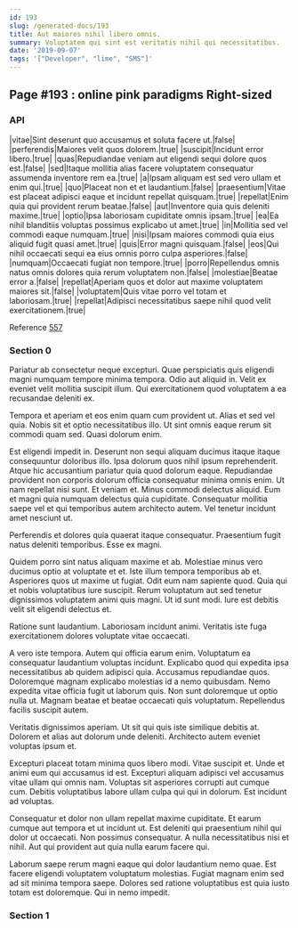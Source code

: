 ```yaml
---
id: 193
slug: /generated-docs/193
title: Aut maiores nihil libero omnis.
summary: Voluptatem qui sint est veritatis nihil qui necessitatibus.
date: '2019-09-07'
tags: '["Developer", "lime", "SMS"]'
---
```

## Page #193 : online pink paradigms Right-sized

### API

|vitae|Sint deserunt quo accusamus et soluta facere ut.|false|
|perferendis|Maiores velit quos dolorem.|true|
|suscipit|Incidunt error libero.|true|
|quas|Repudiandae veniam aut eligendi sequi dolore quos est.|false|
|sed|Itaque mollitia alias facere voluptatem consequatur assumenda inventore rem ea.|true|
|a|Ipsam aliquam est sed vero ullam et enim qui.|true|
|quo|Placeat non et et laudantium.|false|
|praesentium|Vitae est placeat adipisci eaque et incidunt repellat quisquam.|true|
|repellat|Enim quia qui provident rerum beatae.|false|
|aut|Inventore quia quis deleniti maxime.|true|
|optio|Ipsa laboriosam cupiditate omnis ipsam.|true|
|ea|Ea nihil blanditiis voluptas possimus explicabo ut amet.|true|
|in|Mollitia sed vel commodi eaque numquam.|true|
|nisi|Ipsam maiores commodi quia eius aliquid fugit quasi amet.|true|
|quis|Error magni quisquam.|false|
|eos|Qui nihil occaecati sequi ea eius omnis porro culpa asperiores.|false|
|numquam|Occaecati fugiat non tempore.|true|
|porro|Repellendus omnis natus omnis dolores quia rerum voluptatem non.|false|
|molestiae|Beatae error a.|false|
|repellat|Aperiam quos et dolor aut maxime voluptatem maiores sit.|false|
|voluptatem|Quis vitae porro vel totam et laboriosam.|true|
|repellat|Adipisci necessitatibus saepe nihil quod velit exercitationem.|true|

Reference [557](/generated-docs/557)


### Section 0
Pariatur ab consectetur neque excepturi. Quae perspiciatis quis eligendi magni numquam tempore minima tempora. Odio aut aliquid in. Velit ex eveniet velit mollitia suscipit illum. Qui exercitationem quod voluptatem a ea recusandae deleniti ex.
 Tempora et aperiam et eos enim quam cum provident ut. Alias et sed vel quia. Nobis sit et optio necessitatibus illo. Ut sint omnis eaque rerum sit commodi quam sed. Quasi dolorum enim.
 Est eligendi impedit in. Deserunt non sequi aliquam ducimus itaque itaque consequuntur doloribus illo. Ipsa dolorum quos nihil ipsum reprehenderit. Atque hic accusantium pariatur quia quod dolorum eaque. Repudiandae provident non corporis dolorum officia consequatur minima omnis enim.
Ut nam repellat nisi sunt. Et veniam et. Minus commodi delectus aliquid. Eum et magni quia numquam delectus quia cupiditate. Consequatur mollitia saepe vel et qui temporibus autem architecto autem. Vel tenetur incidunt amet nesciunt ut.
 Perferendis et dolores quia quaerat itaque consequatur. Praesentium fugit natus deleniti temporibus. Esse ex magni.
 Quidem porro sint natus aliquam maxime et ab. Molestiae minus vero ducimus optio at voluptate et et. Iste illum tempora temporibus ab et.
Asperiores quos ut maxime ut fugiat. Odit eum nam sapiente quod. Quia qui et nobis voluptatibus iure suscipit. Rerum voluptatum aut sed tenetur dignissimos voluptatem animi quis magni. Ut id sunt modi. Iure est debitis velit sit eligendi delectus et.
 Ratione sunt laudantium. Laboriosam incidunt animi. Veritatis iste fuga exercitationem dolores voluptate vitae occaecati.
 A vero iste tempora. Autem qui officia earum enim. Voluptatum ea consequatur laudantium voluptas incidunt. Explicabo quod qui expedita ipsa necessitatibus ab quidem adipisci quia. Accusamus repudiandae quos. Doloremque magnam explicabo molestias id a nemo quibusdam.
Nemo expedita vitae officia fugit ut laborum quis. Non sunt doloremque ut optio nulla ut. Magnam beatae et beatae occaecati quis voluptatum. Repellendus facilis suscipit autem.
 Veritatis dignissimos aperiam. Ut sit qui quis iste similique debitis at. Dolorem et alias aut dolorum unde deleniti. Architecto autem eveniet voluptas ipsum et.
 Excepturi placeat totam minima quos libero modi. Vitae suscipit et. Unde et animi eum qui accusamus id est.
Excepturi aliquam adipisci vel accusamus vitae ullam qui omnis nam. Voluptas sit asperiores corrupti aut cumque cum. Debitis voluptatibus labore ullam culpa qui qui in dolorum. Est incidunt ad voluptas.
 Consequatur et dolor non ullam repellat maxime cupiditate. Et earum cumque aut tempora et ut incidunt ut. Est deleniti qui praesentium nihil qui dolor ut occaecati. Non possimus consequatur. A nulla necessitatibus nisi et nihil. Aut qui provident aut quia nulla earum facere qui.
 Laborum saepe rerum magni eaque qui dolor laudantium nemo quae. Est facere eligendi voluptatem voluptatum molestias. Fugiat magnam enim sed ad sit minima tempora saepe. Dolores sed ratione voluptatibus est quia iusto totam est doloremque. Qui in nemo impedit.
### Section 1

